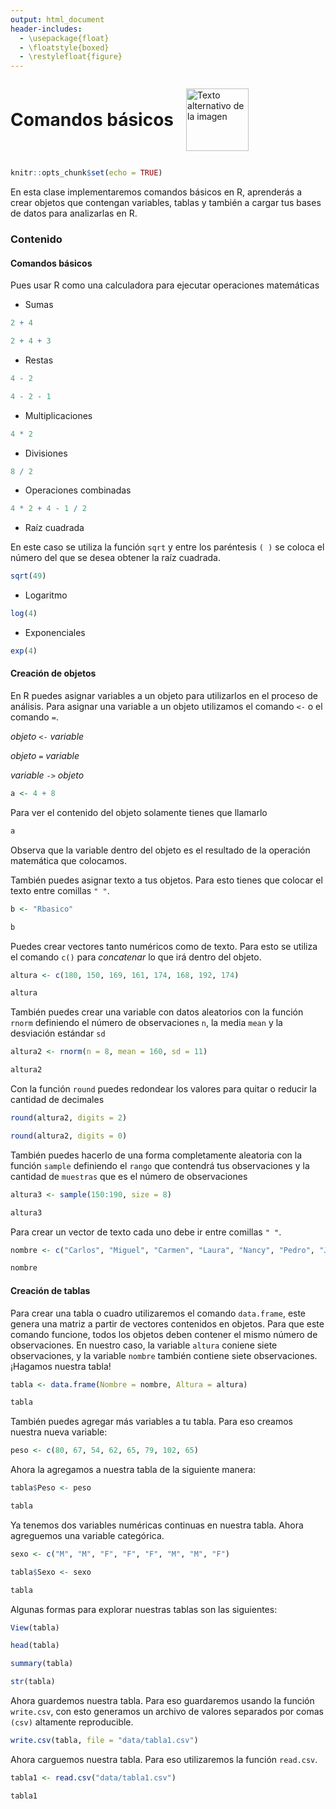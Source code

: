 ---
output: html_document
header-includes:
  - \usepackage{float}
  - \floatstyle{boxed}
  - \restylefloat{figure}
---

<div style="display:flex; align-items:center;">
  <h1 style="margin:0;">Comandos básicos</h1>
  <img src="Imagenes/HNBI_LOGO1.jpeg" alt="Texto alternativo de la imagen" style="width:100px; margin-left:20px;">
</div>


```{r setup, include=FALSE}
knitr::opts_chunk$set(echo = TRUE)
```

En esta clase implementaremos comandos básicos en R, aprenderás a crear objetos que contengan variables, tablas y también a cargar tus bases de datos para analizarlas en R.

### Contenido{.tabset .tabset-pills}

#### Comandos básicos

Pues usar R como una calculadora para ejecutar operaciones matemáticas

- Sumas

```{r}
2 + 4
```
```{r}
2 + 4 + 3
```

- Restas

```{r}
4 - 2
```

```{r}
4 - 2 - 1
```

- Multiplicaciones

```{r}
4 * 2
```

- Divisiones

```{r}
8 / 2
```

- Operaciones combinadas

```{r}
4 * 2 + 4 - 1 / 2
```

- Raíz cuadrada

En este caso se utiliza la función `sqrt` y entre los paréntesis `( )` se coloca el número del que se desea obtener la raíz cuadrada.

```{r}
sqrt(49)
```

- Logaritmo

```{r}
log(4)
```

- Exponenciales

```{r}
exp(4)
```

#### Creación de objetos

En R puedes asignar variables a un objeto para utilizarlos en el proceso de análisis.
Para asignar una variable a un objeto utilizamos el comando `<-` o el comando `=`. 

_objeto_ `<-` _variable_

_objeto_ `=` _variable_

_variable_ `->` _objeto_


```{r}
a <- 4 + 8
```

Para ver el contenido del objeto solamente tienes que llamarlo

```{r}
a
```
Observa que la variable dentro del objeto es el resultado de la operación matemática que colocamos.

También puedes asignar texto a tus objetos. Para esto tienes que colocar el texto entre comillas `" "`.

```{r}
b <- "Rbasico"
```

```{r}
b
```

Puedes crear vectores tanto numéricos como de texto.
Para esto se utiliza el comando `c()` para _concatenar_ lo que irá dentro del objeto.

```{r}
altura <- c(180, 150, 169, 161, 174, 168, 192, 174)
```

```{r}
altura
```

También puedes crear una variable con datos aleatorios con la función `rnorm` definiendo el número de observaciones `n`, la media `mean` y la desviación estándar `sd` 

```{r}
altura2 <- rnorm(n = 8, mean = 160, sd = 11)
```

```{r}
altura2
```

Con la función `round` puedes redondear los valores para quitar o reducir la cantidad de decimales

```{r}
round(altura2, digits = 2)
```

```{r}
round(altura2, digits = 0)
```


También puedes hacerlo de una forma completamente aleatoria con la función `sample` definiendo el `rango` que contendrá tus observaciones y la cantidad de `muestras` que es el número de observaciones

```{r}
altura3 <- sample(150:190, size = 8)
```

```{r}
altura3
```

Para crear un vector de texto cada uno debe ir entre comillas `" "`.

```{r}
nombre <- c("Carlos", "Miguel", "Carmen", "Laura", "Nancy", "Pedro", "Javier", "Andrea")
```

```{r}
nombre
```

#### Creación de tablas

Para crear una tabla o cuadro utilizaremos el comando `data.frame`, este genera una matriz a partir de vectores contenidos en objetos. Para que este comando funcione, todos los objetos deben contener el mismo número de observaciones. 
En nuestro caso, la variable `altura` coniene siete observaciones, y la variable `nombre` también contiene siete observaciones.
¡Hagamos nuestra tabla!

```{r}
tabla <- data.frame(Nombre = nombre, Altura = altura)
```

```{r}
tabla
```

También puedes agregar más variables a tu tabla.
Para eso creamos nuestra nueva variable:

```{r}
peso <- c(80, 67, 54, 62, 65, 79, 102, 65)
```

Ahora la agregamos a nuestra tabla de la siguiente manera:

```{r}
tabla$Peso <- peso
```

```{r}
tabla
```

Ya tenemos dos variables numéricas continuas en nuestra tabla. Ahora agreguemos una variable categórica.

```{r}
sexo <- c("M", "M", "F", "F", "F", "M", "M", "F")
```

```{r}
tabla$Sexo <- sexo
```

```{r}
tabla
```

Algunas formas para explorar nuestras tablas son las siguientes:

```{r}
View(tabla)
```


```{r}
head(tabla)
```

```{r}
summary(tabla)
```

```{r}
str(tabla)
```

Ahora guardemos nuestra tabla.
Para eso guardaremos usando la función `write.csv`, con esto generamos un archivo de valores separados por comas `(csv)` altamente reproducible.

```{r}
write.csv(tabla, file = "data/tabla1.csv")
```

Ahora carguemos nuestra tabla.
Para eso utilizaremos la función `read.csv`.

```{r}
tabla1 <- read.csv("data/tabla1.csv")
```

```{r}
tabla1
```

